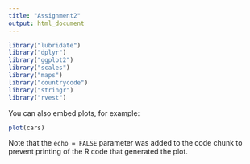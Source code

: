```yaml
---
title: "Assignment2"
output: html_document
---
```



```r
library("lubridate")
library("dplyr")
library("ggplot2")
library("scales")
library("maps")
library("countrycode")
library("stringr")
library("rvest")
```

You can also embed plots, for example:

```r
plot(cars)
```

Note that the `echo = FALSE` parameter was added to the code chunk to prevent printing of the R code that generated the plot.
